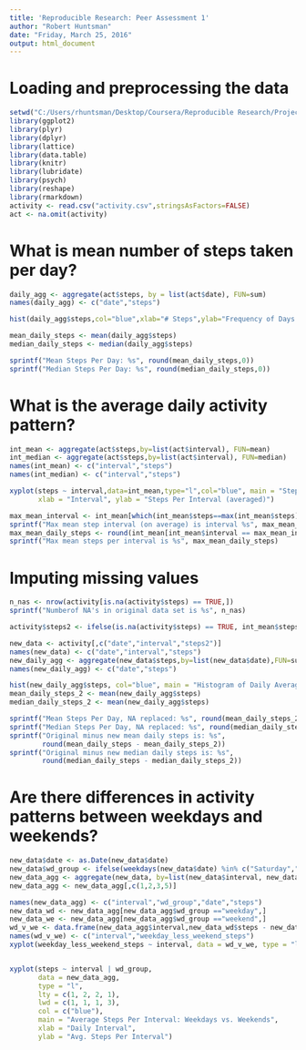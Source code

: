 ---
title: 'Reproducible Research: Peer Assessment 1'
author: "Robert Huntsman"
date: "Friday, March 25, 2016"
output: html_document
---

# Loading and preprocessing the data
```{r,echo=TRUE}
setwd("C:/Users/rhuntsman/Desktop/Coursera/Reproducible Research/Project 1")
library(ggplot2)
library(plyr)
library(dplyr)
library(lattice)
library(data.table)
library(knitr)
library(lubridate)
library(psych)
library(reshape)
library(rmarkdown)
activity <- read.csv("activity.csv",stringsAsFactors=FALSE)
act <- na.omit(activity)

```

# What is mean number of steps taken per day?
```{r,echo=TRUE}
daily_agg <- aggregate(act$steps, by = list(act$date), FUN=sum)
names(daily_agg) <- c("date","steps")

hist(daily_agg$steps,col="blue",xlab="# Steps",ylab="Frequency of Days with X Steps", main="Histogram of Total Steps by Day")

mean_daily_steps <- mean(daily_agg$steps)
median_daily_steps <- median(daily_agg$steps)

sprintf("Mean Steps Per Day: %s", round(mean_daily_steps,0))
sprintf("Median Steps Per Day: %s", round(median_daily_steps,0))

```

# What is the average daily activity pattern?
```{r, echo=TRUE}
int_mean <- aggregate(act$steps,by=list(act$interval), FUN=mean)
int_median <- aggregate(act$steps,by=list(act$interval), FUN=median)
names(int_mean) <- c("interval","steps")
names(int_median) <- c("interval","steps")

xyplot(steps ~ interval,data=int_mean,type="l",col="blue", main = "Steps Per Interval (averaged)",
       xlab = "Interval", ylab = "Steps Per Interval (averaged)")

max_mean_interval <- int_mean[which(int_mean$steps==max(int_mean$steps)),1]
sprintf("Max mean step interval (on average) is interval %s", max_mean_interval)
max_mean_daily_steps <- round(int_mean[int_mean$interval == max_mean_interval,2],0)
sprintf("Max mean steps per interval is %s", max_mean_daily_steps)

```

# Imputing missing values
```{r,echo=TRUE}
n_nas <- nrow(activity[is.na(activity$steps) == TRUE,])
sprintf("Numberof NA's in original data set is %s", n_nas)

activity$steps2 <- ifelse(is.na(activity$steps) == TRUE, int_mean$steps[int_mean$interval %in% activity$interval],activity$steps)

new_data <- activity[,c("date","interval","steps2")]
names(new_data) <- c("date","interval","steps")
new_daily_agg <- aggregate(new_data$steps,by=list(new_data$date),FUN=sum)
names(new_daily_agg) <- c("date","steps")

hist(new_daily_agg$steps, col="blue", main = "Histogram of Daily Average Steps with NAs Replaced")
mean_daily_steps_2 <- mean(new_daily_agg$steps)
median_daily_steps_2 <- mean(new_daily_agg$steps)

sprintf("Mean Steps Per Day, NA replaced: %s", round(mean_daily_steps_2,0))
sprintf("Median Steps Per Day, NA replaced: %s", round(median_daily_steps_2,0))
sprintf("Original minus new mean daily steps is: %s", 
        round(mean_daily_steps - mean_daily_steps_2))
sprintf("Original minus new median daily steps is: %s", 
        round(median_daily_steps - median_daily_steps_2))
```

# Are there differences in activity patterns between weekdays and weekends?
```{r,echo=TRUE}
new_data$date <- as.Date(new_data$date)
new_data$wd_group <- ifelse(weekdays(new_data$date) %in% c("Saturday","Sunday"),"weekend","weekday")
new_data_agg <- aggregate(new_data, by=list(new_data$interval, new_data$wd_group),FUN=mean)
new_data_agg <- new_data_agg[,c(1,2,3,5)]

names(new_data_agg) <- c("interval","wd_group","date","steps")
new_data_wd <- new_data_agg[new_data_agg$wd_group =="weekday",] 
new_data_we <- new_data_agg[new_data_agg$wd_group =="weekend",]
wd_v_we <- data.frame(new_data_agg$interval,new_data_wd$steps - new_data_we$steps)
names(wd_v_we) <- c("interval","weekday_less_weekend_steps")
xyplot(weekday_less_weekend_steps ~ interval, data = wd_v_we, type = "l", col="green")


xyplot(steps ~ interval | wd_group,
       data = new_data_agg,
       type = "l",
       lty = c(1, 2, 2, 1),
       lwd = c(1, 1, 1, 3),
       col = c("blue"),
       main = "Average Steps Per Interval: Weekdays vs. Weekends",
       xlab = "Daily Interval",
       ylab = "Avg. Steps Per Interval")
```
